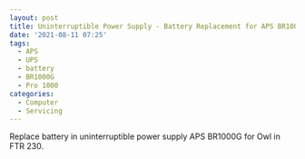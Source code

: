 ```yaml
---
layout: post
title: Uninterruptible Power Supply - Battery Replacement for APS BR1000G
date: '2021-08-11 07:25'
tags:
  - APS
  - UPS
  - battery
  - BR1000G
  - Pro 1000
categories: 
  - Computer
  - Servicing
---
```

Replace battery in uninterruptible power supply APS BR1000G for Owl in FTR 230.